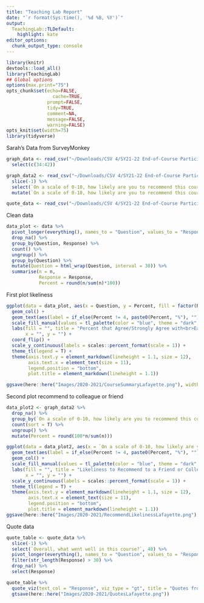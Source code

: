 ```yaml
---
title: "Teaching Lab Report"
date: "`r format(Sys.time(), '%d %B, %Y')`"
output:
  TeachingLab::TLDefault:
    highlight: kate
editor_options:
  chunk_output_type: console
---
```


```r
library(knitr)
devtools::load_all()
library(TeachingLab)
## Global options
options(max.print="75")
opts_chunk$set(echo=FALSE,
	             cache=TRUE,
               prompt=FALSE,
               tidy=TRUE,
               comment=NA,
               message=FALSE,
               warning=FALSE)
opts_knit$set(width=75)
library(tidyverse)
```

Sarah's Data from SurveyMonkey


```r
graph_data <- read_csv("~/Downloads/CSV 4/SY21-22 End-of-Course Participant Feedback Survey.csv", skip = 1) %>%
  select(c(34:42))

graph_data2 <- read_csv("~/Downloads/CSV 4/SY21-22 End-of-Course Participant Feedback Survey.csv") %>%
  slice(-1) %>%
  select(`On a scale of 0-10, how likely are you to recommend this course to a colleague or friend?`) %>%
  mutate(`On a scale of 0-10, how likely are you to recommend this course to a colleague or friend?` = as.numeric(str_remove_all(`On a scale of 0-10, how likely are you to recommend this course to a colleague or friend?`, " - Extremely likely| - Neither likely nor unlikely| - Not likely at all")))

quote_data <- read_csv("~/Downloads/CSV 4/SY21-22 End-of-Course Participant Feedback Survey.csv")
```


Clean data

```r
data_plot <- data %>% 
  pivot_longer(everything(), names_to = "Question", values_to = "Response") %>%
  drop_na() %>%
  group_by(Question, Response) %>%
  count() %>%
  ungroup() %>%
  group_by(Question) %>%
  mutate(Question = html_wrap(Question, interval = 30)) %>%
  summarise(n = n,
            Response = Response,
            Percent = round(n/sum(n)*100))
```

First plot likeliness

```r
ggplot(data = data_plot, aes(x = Question, y = Percent, fill = factor(Response))) +
  geom_col() +
  geom_text(aes(label = if_else(Percent != 4, paste0(Percent, "%"), "")), position = position_stack(vjust = 0.5)) +
  scale_fill_manual(values = tl_palette(color = "blue", theme = "dark", n = length(unique(data_plot$Response)))) +
  labs(fill = "", title = "Percent that Agree/Strongly Agree with<br>Each of the Following Statements",
       x = "", y = "") +
  coord_flip() +
  scale_y_continuous(labels = scales::percent_format(scale = 1)) +
  theme_tl(legend = T) +
  theme(axis.text.y = element_markdown(lineheight = 1.1, size = 12),
        axis.text.x = element_text(size = 11),
        legend.position = "bottom",
        plot.title = element_markdown(lineheight = 1.1))

ggsave(here::here("Images/2020-2021/CourseSummaryLafayette.png"), width = 16, height = 10)
```

Second plot recommend to colleague or friend

```r
data_plot2 <- graph_data2 %>% 
  drop_na() %>%
  group_by(`On a scale of 0-10, how likely are you to recommend this course to a colleague or friend?`) %>%
  count(sort = T) %>%
  ungroup() %>%
  mutate(Percent = round(100*n/sum(n)))

ggplot(data = data_plot2, aes(x = `On a scale of 0-10, how likely are you to recommend this course to a colleague or friend?`, y = Percent, fill = factor(`On a scale of 0-10, how likely are you to recommend this course to a colleague or friend?`))) +
  geom_text(aes(label = if_else(Percent != 4, paste0(Percent, "%"), "")), position = position_stack(vjust = 0.5)) +
  geom_col() +
  scale_fill_manual(values = tl_palette(color = "blue", theme = "dark", n = length(unique(graph_data2$`On a scale of 0-10, how likely are you to recommend this course to a colleague or friend?`)))) +
  labs(fill = "", title = "Likeliness to Recommend to a Friend or Colleague",
       x = "", y = "") +
  scale_y_continuous(labels = scales::percent_format(scale = 1)) +
  theme_tl(legend = T) +
  theme(axis.text.y = element_markdown(lineheight = 1.1, size = 12),
        axis.text.x = element_text(size = 11),
        legend.position = "bottom",
        plot.title = element_markdown(lineheight = 1.1))
ggsave(here::here("Images/2020-2021/RecommendLikelinessLafayette.png"), width = 8, height = 8)
```

Quote data

```r
quote_table <- quote_data %>%
  slice(-1) %>%
  select(`Overall, what went well in this course?`, 48) %>%
  pivot_longer(everything(), names_to = "Question", values_to = "Response") %>%
  filter(str_length(Response) > 30) %>%
  drop_na() %>%
  select(Response)

quote_table %>%
  quote_viz(text_col = "Response", viz_type = "gt", title = "Quotes from Lafayette Parish") %>%
  gtsave(here::here("Images/2020-2021/QuotesLafayette.png"))
```





